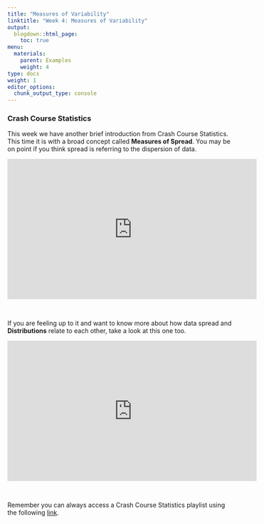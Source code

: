```yaml
---
title: "Measures of Variability"
linktitle: "Week 4: Measures of Variability"
output:
  blogdown::html_page:
    toc: true
menu:
  materials:
    parent: Examples
    weight: 4
type: docs
weight: 1
editor_options: 
  chunk_output_type: console
---
```


### Crash Course Statistics
This week we have another brief introduction from Crash Course Statistics. This time it is with a broad concept called **Measures of Spread**. You may be on point if you think spread is referring to the dispersion of data.  

<p align="center">
<iframe width="560" height="315" src="https://www.youtube.com/embed/R4yfNi_8Kqw" frameborder="0" allow="accelerometer; autoplay; encrypted-media; gyroscope; picture-in-picture" allowfullscreen></iframe>
</p>
<br>

If you are feeling up to it and want to know more about how data spread and **Distributions** relate to each other, take a look at this one too.

<p align="center">
<iframe width="560" height="315" src="https://www.youtube.com/embed/bPFNxD3Yg6U" frameborder="0" allow="accelerometer; autoplay; encrypted-media; gyroscope; picture-in-picture" allowfullscreen></iframe>
</p>
<br>

Remember you can always access a Crash Course Statistics playlist using the following  [link](https://www.youtube.com/playlist?list=PL8dPuuaLjXtNM_Y-bUAhblSAdWRnmBUcr){target="_blank"}.

<!-- ### R Nuances
The following video is a bit of a compilation of things that come up that are frustrating unless someone points them out. (*coming soon*)


<center>
<video width="320" height="240" controls>
  <source src="/videos/R_nuances.mp4" type="video/mp4">
</video>
</center>
-->


